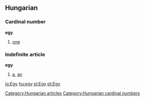 ==Hungarian==
===Cardinal number===
'''egy'''

#[[one]]

===Indefinite article===
'''egy'''

#[[a]], [[an]]

[[Category:Hungarian articles]]
[[Category:Hungarian cardinal numbers]]

[[io:Egy]]
[[hu:egy]]
[[pl:Egy]]
[[pt:Egy]]